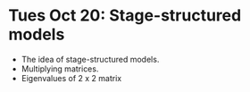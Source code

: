 # Tues Oct 20: Stage-structured models

- The idea of stage-structured models.
- Multiplying matrices.
- Eigenvalues of 2 x 2 matrix




